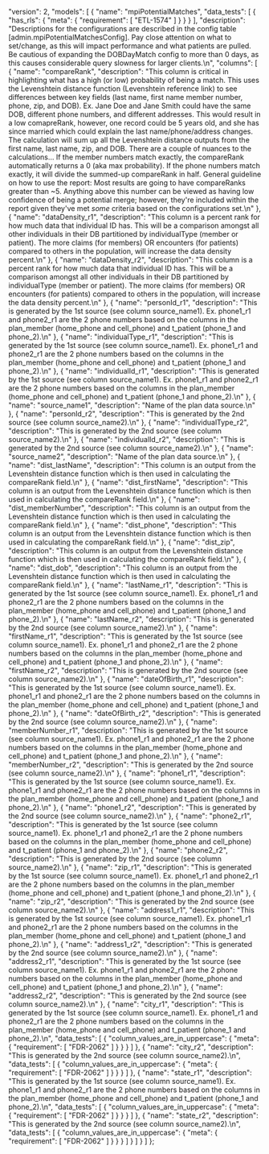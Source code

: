   "version": 2,
  "models": [
    {
      "name": "mpiPotentialMatches",
      "data_tests": [
        {
          "has_rls": {
            "meta": {
              "requirement": [
                "ETL-1574"
              ]
            }
          }
        }
      ],
      "description": "Descriptions for the configurations are described in the config table [admin.mpiPotentialMatchesConfig]. Pay close attention on what to set/change, as this will impact performance and what patients are pulled. Be cautious of expanding the DOBDayMatch config to more than 0 days, as this causes considerable query slowness for larger clients.\n",
      "columns": [
        {
          "name": "compareRank",
          "description": "This column is critical in highlighting what has a high (or low) probability of being a match. This uses the Levenshtein distance function (Levenshtein reference link) to see differences between key fields (last name, first name member number, phone, zip, and DOB). Ex. Jane Doe and Jane Smith could have the same DOB, different phone numbers, and different addresses. This would result in a low comapreRank, however, one record could be 5 years old, and she has since married which could explain the last name/phone/address changes. The calculation will sum up all the Levenshtein distance outputs from the first name, last name, zip, and DOB. There are a couple of nuances to the calculations… If the member numbers match exactly, the compareRank automatically returns a 0 (aka max probability). If the phone numbers match exactly, it will divide the summed-up compareRank in half. General guideline on how to use the report: Most results are going to have compareRanks greater than ~5. Anything above this number can be viewed as having low confidence of being a potential merge; however, they're included within the report given they've met *some* criteria based on the configurations set.\n"
        },
        {
          "name": "dataDensity_r1",
          "description": "This column is a percent rank for how much data that individual ID has. This will be a comparison amongst all other individuals in their DB partitioned by individualType (member or patient). The more claims (for members) OR encounters (for patients) compared to others in the population, will increase the data density percent.\n"
        },
        {
          "name": "dataDensity_r2",
          "description": "This column is a percent rank for how much data that individual ID has. This will be a comparison amongst all other individuals in their DB partitioned by individualType (member or patient). The more claims (for members) OR encounters (for patients) compared to others in the population, will increase the data density percent.\n"
        },
        {
          "name": "personId_r1",
          "description": "This is generated by the 1st source (see column source_name1). Ex. phone1_r1 and phone2_r1 are the 2 phone numbers based on the columns in the plan_member (home_phone and cell_phone) and t_patient (phone_1 and phone_2).\n"
        },
        {
          "name": "individualType_r1",
          "description": "This is generated by the 1st source (see column source_name1). Ex. phone1_r1 and phone2_r1 are the 2 phone numbers based on the columns in the plan_member (home_phone and cell_phone) and t_patient (phone_1 and phone_2).\n"
        },
        {
          "name": "individualId_r1",
          "description": "This is generated by the 1st source (see column source_name1). Ex. phone1_r1 and phone2_r1 are the 2 phone numbers based on the columns in the plan_member (home_phone and cell_phone) and t_patient (phone_1 and phone_2).\n"
        },
        {
          "name": "source_name1",
          "description": "Name of the plan data source.\n"
        },
        {
          "name": "personId_r2",
          "description": "This is generated by the 2nd source (see column source_name2).\n"
        },
        {
          "name": "individualType_r2",
          "description": "This is generated by the 2nd source (see column source_name2).\n"
        },
        {
          "name": "individualId_r2",
          "description": "This is generated by the 2nd source (see column source_name2).\n"
        },
        {
          "name": "source_name2",
          "description": "Name of the plan data source.\n"
        },
        {
          "name": "dist_lastName",
          "description": "This column is an output from the Levenshtein distance function which is then used in calculating the compareRank field.\n"
        },
        {
          "name": "dist_firstName",
          "description": "This column is an output from the Levenshtein distance function which is then used in calculating the compareRank field.\n"
        },
        {
          "name": "dist_memberNumber",
          "description": "This column is an output from the Levenshtein distance function which is then used in calculating the compareRank field.\n"
        },
        {
          "name": "dist_phone",
          "description": "This column is an output from the Levenshtein distance function which is then used in calculating the compareRank field.\n"
        },
        {
          "name": "dist_zip",
          "description": "This column is an output from the Levenshtein distance function which is then used in calculating the compareRank field.\n"
        },
        {
          "name": "dist_dob",
          "description": "This column is an output from the Levenshtein distance function which is then used in calculating the compareRank field.\n"
        },
        {
          "name": "lastName_r1",
          "description": "This is generated by the 1st source (see column source_name1). Ex. phone1_r1 and phone2_r1 are the 2 phone numbers based on the columns in the plan_member (home_phone and cell_phone) and t_patient (phone_1 and phone_2).\n"
        },
        {
          "name": "lastName_r2",
          "description": "This is generated by the 2nd source (see column source_name2).\n"
        },
        {
          "name": "firstName_r1",
          "description": "This is generated by the 1st source (see column source_name1). Ex. phone1_r1 and phone2_r1 are the 2 phone numbers based on the columns in the plan_member (home_phone and cell_phone) and t_patient (phone_1 and phone_2).\n"
        },
        {
          "name": "firstName_r2",
          "description": "This is generated by the 2nd source (see column source_name2).\n"
        },
        {
          "name": "dateOfBirth_r1",
          "description": "This is generated by the 1st source (see column source_name1). Ex. phone1_r1 and phone2_r1 are the 2 phone numbers based on the columns in the plan_member (home_phone and cell_phone) and t_patient (phone_1 and phone_2).\n"
        },
        {
          "name": "dateOfBirth_r2",
          "description": "This is generated by the 2nd source (see column source_name2).\n"
        },
        {
          "name": "memberNumber_r1",
          "description": "This is generated by the 1st source (see column source_name1). Ex. phone1_r1 and phone2_r1 are the 2 phone numbers based on the columns in the plan_member (home_phone and cell_phone) and t_patient (phone_1 and phone_2).\n"
        },
        {
          "name": "memberNumber_r2",
          "description": "This is generated by the 2nd source (see column source_name2).\n"
        },
        {
          "name": "phone1_r1",
          "description": "This is generated by the 1st source (see column source_name1). Ex. phone1_r1 and phone2_r1 are the 2 phone numbers based on the columns in the plan_member (home_phone and cell_phone) and t_patient (phone_1 and phone_2).\n"
        },
        {
          "name": "phone1_r2",
          "description": "This is generated by the 2nd source (see column source_name2).\n"
        },
        {
          "name": "phone2_r1",
          "description": "This is generated by the 1st source (see column source_name1). Ex. phone1_r1 and phone2_r1 are the 2 phone numbers based on the columns in the plan_member (home_phone and cell_phone) and t_patient (phone_1 and phone_2).\n"
        },
        {
          "name": "phone2_r2",
          "description": "This is generated by the 2nd source (see column source_name2).\n"
        },
        {
          "name": "zip_r1",
          "description": "This is generated by the 1st source (see column source_name1). Ex. phone1_r1 and phone2_r1 are the 2 phone numbers based on the columns in the plan_member (home_phone and cell_phone) and t_patient (phone_1 and phone_2).\n"
        },
        {
          "name": "zip_r2",
          "description": "This is generated by the 2nd source (see column source_name2).\n"
        },
        {
          "name": "address1_r1",
          "description": "This is generated by the 1st source (see column source_name1). Ex. phone1_r1 and phone2_r1 are the 2 phone numbers based on the columns in the plan_member (home_phone and cell_phone) and t_patient (phone_1 and phone_2).\n"
        },
        {
          "name": "address1_r2",
          "description": "This is generated by the 2nd source (see column source_name2).\n"
        },
        {
          "name": "address2_r1",
          "description": "This is generated by the 1st source (see column source_name1). Ex. phone1_r1 and phone2_r1 are the 2 phone numbers based on the columns in the plan_member (home_phone and cell_phone) and t_patient (phone_1 and phone_2).\n"
        },
        {
          "name": "address2_r2",
          "description": "This is generated by the 2nd source (see column source_name2).\n"
        },
        {
          "name": "city_r1",
          "description": "This is generated by the 1st source (see column source_name1). Ex. phone1_r1 and phone2_r1 are the 2 phone numbers based on the columns in the plan_member (home_phone and cell_phone) and t_patient (phone_1 and phone_2).\n",
          "data_tests": [
            {
              "column_values_are_in_uppercase": {
                "meta": {
                  "requirement": [
                    "FDR-2062"
                  ]
                }
              }
            }
          ]
        },
        {
          "name": "city_r2",
          "description": "This is generated by the 2nd source (see column source_name2).\n",
          "data_tests": [
            {
              "column_values_are_in_uppercase": {
                "meta": {
                  "requirement": [
                    "FDR-2062"
                  ]
                }
              }
            }
          ]
        },
        {
          "name": "state_r1",
          "description": "This is generated by the 1st source (see column source_name1). Ex. phone1_r1 and phone2_r1 are the 2 phone numbers based on the columns in the plan_member (home_phone and cell_phone) and t_patient (phone_1 and phone_2).\n",
          "data_tests": [
            {
              "column_values_are_in_uppercase": {
                "meta": {
                  "requirement": [
                    "FDR-2062"
                  ]
                }
              }
            }
          ]
        },
        {
          "name": "state_r2",
          "description": "This is generated by the 2nd source (see column source_name2).\n",
          "data_tests": [
            {
              "column_values_are_in_uppercase": {
                "meta": {
                  "requirement": [
                    "FDR-2062"
                  ]
                }
              }
            }
          ]
        }
      ]
    }
  ]
};
